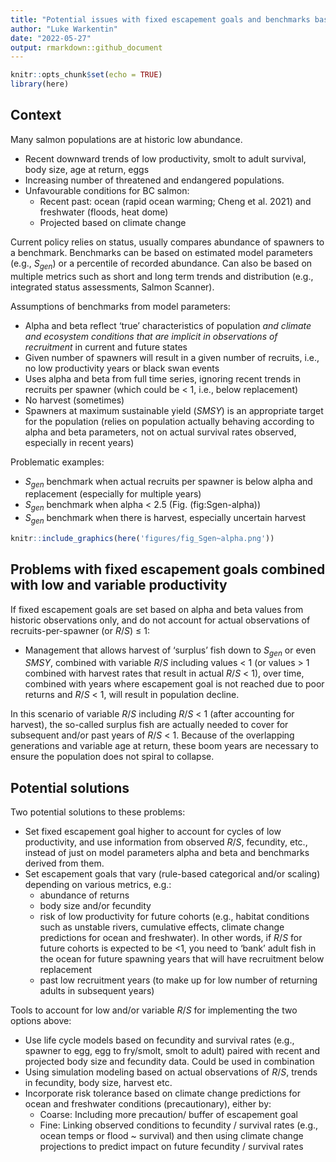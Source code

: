 ```yaml
---
title: "Potential issues with fixed escapement goals and benchmarks based on stock-recruit models, in scenarios of variable and low productivity"
author: "Luke Warkentin"
date: "2022-05-27"
output: rmarkdown::github_document
---
```


```r
knitr::opts_chunk$set(echo = TRUE)
library(here)
```

## Context

Many salmon populations are at historic low abundance. 

* Recent downward trends of low productivity, smolt to adult survival, body size, age at return, eggs
* Increasing number of threatened and endangered populations. 
* Unfavourable conditions for BC salmon: 
  * Recent past: ocean (rapid ocean warming; Cheng et al. 2021) and freshwater (floods, heat dome)
  * Projected based on climate change

Current policy relies on status, usually compares abundance of spawners to a benchmark. Benchmarks can be based on estimated model parameters (e.g., $S_{gen}$)  or a percentile of recorded abundance. Can also be based on multiple metrics such as short and long term trends and distribution (e.g., integrated status assessments, Salmon Scanner).

Assumptions of benchmarks from model parameters:

* Alpha and beta reflect 'true' characteristics of population *and climate and ecosystem conditions that are implicit in observations of recruitment* in current and future states
* Given number of spawners will result in a given number of recruits, i.e., no low productivity years or black swan events
* Uses alpha and beta from full time series, ignoring recent trends in recruits per spawner (which could be < 1, i.e., below replacement)
* No harvest (sometimes)
* Spawners at maximum sustainable yield ($SMSY$) is an appropriate target for the population (relies on population actually behaving according to alpha and beta parameters, not on actual survival rates observed, especially in recent years)

Problematic examples: 

* $S_{gen}$ benchmark when actual recruits per spawner is below alpha and replacement (especially for multiple years)
* $S_{gen}$ benchmark when alpha < 2.5 (Fig. \ref(fig:Sgen-alpha))
* $S_{gen}$ benchmark when there is harvest, especially uncertain harvest


```r
knitr::include_graphics(here('figures/fig_Sgen~alpha.png'))
```

## Problems with fixed escapement goals combined with low and variable productivity

If fixed escapement goals are set based on alpha and beta values from historic observations only, and do not account for actual observations of recruits-per-spawner (or $R/S$) $\leq$ 1:

* Management that allows harvest of 'surplus' fish down to $S_{gen}$ or even $SMSY$, combined with variable $R/S$ including values < 1 (or values > 1 combined with harvest rates that result in actual $R/S$ < 1), over time, combined with years where escapement goal is not reached due to poor returns and $R/S$ < 1, will result in population decline. 

In this scenario of variable $R/S$ including $R/S$ < 1 (after accounting for harvest), the so-called surplus fish are actually needed to cover for subsequent and/or past years of $R/S$ < 1. Because of the overlapping generations and variable age at return, these boom years are necessary to ensure the population does not spiral to collapse. 

## Potential solutions

Two potential solutions to these problems:

* Set fixed escapement goal higher to account for cycles of low productivity, and use information from observed $R/S$, fecundity, etc., instead of just on model parameters alpha and beta and benchmarks derived from them.
* Set escapement goals that vary (rule-based categorical and/or scaling) depending on various metrics, e.g.:
  * abundance of returns
  * body size and/or fecundity
  * risk of low productivity for future cohorts (e.g., habitat conditions such as unstable rivers, cumulative effects, climate change predictions for ocean and freshwater). In other words, if $R/S$ for future cohorts is expected to be <1, you need to 'bank' adult fish in the ocean for future spawning years that will have recruitment below replacement
  * past low recruitment years (to make up for low number of returning adults in subsequent years)

Tools to account for low and/or variable $R/S$ for implementing the two options above: 

* Use life cycle models based on fecundity and survival rates (e.g., spawner to egg, egg to fry/smolt, smolt to adult) paired with recent and projected body size and fecundity data. Could be used in combination
* Using simulation modeling based on actual observations of $R/S$, trends in fecundity, body size, harvest etc.
* Incorporate risk tolerance based on climate change predictions for ocean and freshwater conditions (precautionary), either by:
  * Coarse: Including more precaution/ buffer of escapement goal
  * Fine: Linking observed conditions to fecundity / survival rates (e.g., ocean temps or flood ~ survival) and then using climate change projections to predict impact on future fecundity / survival rates
 
